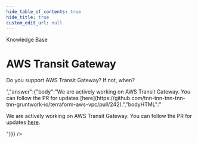 ```yaml
---
hide_table_of_contents: true
hide_title: true
custom_edit_url: null
---
```



<head>
  <link rel="canonical" href="https://github.com/tnn-tnn-tnn-tnn-tnn-gruntwork-io/knowledge-base/discussions/253" />
</head>

<CenterLayout>
<span className="searchCategory">Knowledge Base</span>
<h1>AWS Transit Gateway</h1>
<GitHub discussion={{"id":"D_kwDOF8slf84AO8Nz","number":253,"author":{"login":"pete0emerson"},"title":"AWS Transit Gateway","body":"Do you support AWS Transit Gateway? If not, when?","bodyHTML":"<p dir=\"auto\">Do you support AWS Transit Gateway? If not, when?</p>","answer":{"body":"We are actively working on AWS Transit Gateway. You can follow the PR for updates [here](https://github.com/tnn-tnn-tnn-tnn-tnn-gruntwork-io/terraform-aws-vpc/pull/242).","bodyHTML":"<p dir=\"auto\">We are actively working on AWS Transit Gateway. You can follow the PR for updates <a href=\"https://github.com/tnn-tnn-tnn-tnn-tnn-gruntwork-io/terraform-aws-vpc/pull/242\" data-hovercard-type=\"pull_request\" data-hovercard-url=\"/tnn-tnn-tnn-tnn-tnn-gruntwork-io/terraform-aws-vpc/pull/242/hovercard\">here</a>.</p>"}}} />

</CenterLayout>
  

<!-- ##DOCS-SOURCER-START
{
  "sourcePlugin": "github-discussions",
  "hash": "b70a57d03f4dccef725e803a2abe58e1"
}
##DOCS-SOURCER-END -->
